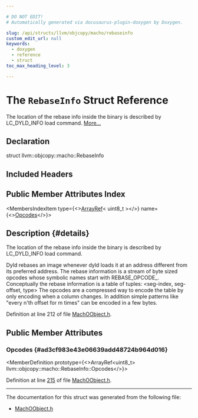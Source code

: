 ```yaml
---

# DO NOT EDIT!
# Automatically generated via docusaurus-plugin-doxygen by Doxygen.

slug: /api/structs/llvm/objcopy/macho/rebaseinfo
custom_edit_url: null
keywords:
  - doxygen
  - reference
  - struct
toc_max_heading_level: 3

---
```





# The `RebaseInfo` Struct Reference

<DoxygenPage pluginConfig={pluginConfig}>

The location of the rebase info inside the binary is described by LC&#95;DYLD&#95;INFO load command. <a href="#details">More...</a>

## Declaration

<CodeBlock>struct llvm::objcopy::macho::RebaseInfo</CodeBlock>

## Included Headers

<IncludesList>
<IncludesListItem
  filePath="ObjCopy/MachO/MachOObject.h"
  permalink="/docs/api/files/lib/lib/objcopy/lib/objcopy/macho/machoobject-h"
  isLocal="true" />
</IncludesList>

## Public Member Attributes Index

<MembersIndex>

<MembersIndexItem
  type={<><a href="/docs/api/classes/llvm/arrayref">ArrayRef</a>&lt; uint8&#95;t &gt;</>}
  name={<><a href="#ad3cf983e43e06639add48724b964d016">Opcodes</a></>}>
</MembersIndexItem>

</MembersIndex>

## Description {#details}

The location of the rebase info inside the binary is described by LC&#95;DYLD&#95;INFO load command.

Dyld rebases an image whenever dyld loads it at an address different from its preferred address. The rebase information is a stream of byte sized opcodes whose symbolic names start with REBASE&#95;OPCODE&#95;. Conceptually the rebase information is a table of tuples: &lt;seg-index, seg-offset, type&gt; The opcodes are a compressed way to encode the table by only encoding when a column changes. In addition simple patterns like &quot;every n&#39;th offset for m times&quot; can be encoded in a few bytes.

Definition at line 212 of file <a href="/docs/api/files/lib/lib/objcopy/lib/objcopy/macho/machoobject-h">MachOObject.h</a>.

<SectionDefinition>

## Public Member Attributes

### Opcodes {#ad3cf983e43e06639add48724b964d016}

<MemberDefinition
  prototype={<>ArrayRef&lt;uint8&#95;t&gt; llvm::objcopy::macho::RebaseInfo::Opcodes</>}>

Definition at line <a href="/docs/api/files/lib/lib/objcopy/lib/objcopy/macho/machoobject-h/#l00215">215</a> of file <a href="/docs/api/files/lib/lib/objcopy/lib/objcopy/macho/machoobject-h">MachOObject.h</a>.
</MemberDefinition>

</SectionDefinition>

<hr/>

The documentation for this struct was generated from the following file:

<ul>
<li><a href="/docs/api/files/lib/lib/objcopy/lib/objcopy/macho/machoobject-h">MachOObject.h</a></li>
</ul>

</DoxygenPage>
